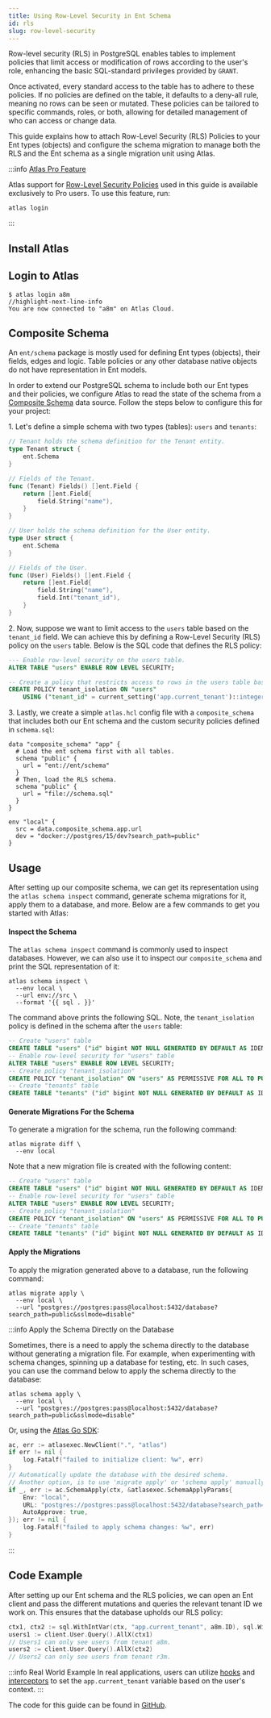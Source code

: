 ```yaml
---
title: Using Row-Level Security in Ent Schema
id: rls
slug: row-level-security
---
```



Row-level security (RLS) in PostgreSQL enables tables to implement policies that limit access or modification of rows
according to the user's role, enhancing the basic SQL-standard privileges provided by `GRANT`.

Once activated, every standard access to the table has to adhere to these policies. If no policies are defined on the table,
it defaults to a deny-all rule, meaning no rows can be seen or mutated. These policies can be tailored to specific commands,
roles, or both, allowing for detailed management of who can access or change data.

This guide explains how to attach Row-Level Security (RLS) Policies to your Ent types (objects) and configure the schema
migration to manage both the RLS and the Ent schema as a single migration unit using Atlas.

:::info [Atlas Pro Feature](https://atlasgo.io/features#pro-plan)

Atlas support for [Row-Level Security Policies](https://atlasgo.io/atlas-schema/hcl#row-level-security-policy) used in
this guide is available exclusively to Pro users. To use this feature, run:

```
atlas login
```

:::

## Install Atlas

<InstallationInstructions />

## Login to Atlas

```shell
$ atlas login a8m
//highlight-next-line-info
You are now connected to "a8m" on Atlas Cloud.
```

## Composite Schema

An `ent/schema` package is mostly used for defining Ent types (objects), their fields, edges and logic. Table policies
or any other database native objects do not have representation in Ent models.

In order to extend our PostgreSQL schema to include both our Ent types and their policies, we configure Atlas to
read the state of the schema from a [Composite Schema](https://atlasgo.io/atlas-schema/projects#data-source-composite_schema)
data source. Follow the steps below to configure this for your project:

1\. Let's define a simple schema with two types (tables): `users` and `tenants`:

```go title="ent/schema/tenant.go"
// Tenant holds the schema definition for the Tenant entity.
type Tenant struct {
	ent.Schema
}

// Fields of the Tenant.
func (Tenant) Fields() []ent.Field {
	return []ent.Field{
		field.String("name"),
	}
}

// User holds the schema definition for the User entity.
type User struct {
	ent.Schema
}

// Fields of the User.
func (User) Fields() []ent.Field {
	return []ent.Field{
		field.String("name"),
		field.Int("tenant_id"),
	}
}
```

2\. Now, suppose we want to limit access to the `users` table based on the `tenant_id` field. We can achieve this by defining
a Row-Level Security (RLS) policy on the `users` table. Below is the SQL code that defines the RLS policy:

```sql title="schema.sql"
--- Enable row-level security on the users table.
ALTER TABLE "users" ENABLE ROW LEVEL SECURITY;

-- Create a policy that restricts access to rows in the users table based on the current tenant.
CREATE POLICY tenant_isolation ON "users"
    USING ("tenant_id" = current_setting('app.current_tenant')::integer);
```


3\. Lastly, we create a simple `atlas.hcl` config file with a `composite_schema` that includes both our Ent schema and
the custom security policies defined in `schema.sql`:

```hcl title="atlas.hcl"
data "composite_schema" "app" {
  # Load the ent schema first with all tables.
  schema "public" {
    url = "ent://ent/schema"
  }
  # Then, load the RLS schema.
  schema "public" {
    url = "file://schema.sql"
  }
}

env "local" {
  src = data.composite_schema.app.url
  dev = "docker://postgres/15/dev?search_path=public"
}
```

## Usage

After setting up our composite schema, we can get its representation using the `atlas schema inspect` command, generate
schema migrations for it, apply them to a database, and more. Below are a few commands to get you started with Atlas:

#### Inspect the Schema

The `atlas schema inspect` command is commonly used to inspect databases. However, we can also use it to inspect our
`composite_schema` and print the SQL representation of it:

```shell
atlas schema inspect \
  --env local \
  --url env://src \
  --format '{{ sql . }}'
```

The command above prints the following SQL. Note, the `tenant_isolation` policy is defined in the schema after the `users`
table:

```sql
-- Create "users" table
CREATE TABLE "users" ("id" bigint NOT NULL GENERATED BY DEFAULT AS IDENTITY, "name" character varying NOT NULL, "tenant_id" bigint NOT NULL, PRIMARY KEY ("id"));
-- Enable row-level security for "users" table
ALTER TABLE "users" ENABLE ROW LEVEL SECURITY;
-- Create policy "tenant_isolation"
CREATE POLICY "tenant_isolation" ON "users" AS PERMISSIVE FOR ALL TO PUBLIC USING (tenant_id = (current_setting('app.current_tenant'::text))::integer);
-- Create "tenants" table
CREATE TABLE "tenants" ("id" bigint NOT NULL GENERATED BY DEFAULT AS IDENTITY, "name" character varying NOT NULL, PRIMARY KEY ("id"));
```

#### Generate Migrations For the Schema

To generate a migration for the schema, run the following command:

```shell
atlas migrate diff \
  --env local
```

Note that a new migration file is created with the following content:

```sql title="migrations/20240712090543.sql"
-- Create "users" table
CREATE TABLE "users" ("id" bigint NOT NULL GENERATED BY DEFAULT AS IDENTITY, "name" character varying NOT NULL, "tenant_id" bigint NOT NULL, PRIMARY KEY ("id"));
-- Enable row-level security for "users" table
ALTER TABLE "users" ENABLE ROW LEVEL SECURITY;
-- Create policy "tenant_isolation"
CREATE POLICY "tenant_isolation" ON "users" AS PERMISSIVE FOR ALL TO PUBLIC USING (tenant_id = (current_setting('app.current_tenant'::text))::integer);
-- Create "tenants" table
CREATE TABLE "tenants" ("id" bigint NOT NULL GENERATED BY DEFAULT AS IDENTITY, "name" character varying NOT NULL, PRIMARY KEY ("id"));
```

#### Apply the Migrations

To apply the migration generated above to a database, run the following command:

```
atlas migrate apply \
  --env local \
  --url "postgres://postgres:pass@localhost:5432/database?search_path=public&sslmode=disable"
```

:::info Apply the Schema Directly on the Database

Sometimes, there is a need to apply the schema directly to the database without generating a migration file. For example,
when experimenting with schema changes, spinning up a database for testing, etc. In such cases, you can use the command
below to apply the schema directly to the database:

```shell
atlas schema apply \
  --env local \
  --url "postgres://postgres:pass@localhost:5432/database?search_path=public&sslmode=disable"
```

Or, using the [Atlas Go SDK](https://github.com/ariga/atlas-go-sdk):

```go
ac, err := atlasexec.NewClient(".", "atlas")
if err != nil {
	log.Fatalf("failed to initialize client: %w", err)
}
// Automatically update the database with the desired schema.
// Another option, is to use 'migrate apply' or 'schema apply' manually.
if _, err := ac.SchemaApply(ctx, &atlasexec.SchemaApplyParams{
	Env: "local",
	URL: "postgres://postgres:pass@localhost:5432/database?search_path=public&sslmode=disable",
	AutoApprove: true,
}); err != nil {
    log.Fatalf("failed to apply schema changes: %w", err)
}
```

:::

## Code Example

After setting up our Ent schema and the RLS policies, we can open an Ent client and pass the different mutations and
queries the relevant tenant ID we work on. This ensures that the database upholds our RLS policy:

```go
ctx1, ctx2 := sql.WithIntVar(ctx, "app.current_tenant", a8m.ID), sql.WithIntVar(ctx, "app.current_tenant", r3m.ID)
users1 := client.User.Query().AllX(ctx1)
// Users1 can only see users from tenant a8m.
users2 := client.User.Query().AllX(ctx2)
// Users2 can only see users from tenant r3m.
```

:::info Real World Example
In real applications, users can utilize [hooks](/docs/hooks) and [interceptors](/docs/interceptors) to set the `app.current_tenant`
variable based on the user's context.
:::

The code for this guide can be found in [GitHub](https://github.com/ent/ent/tree/master/examples/rls).